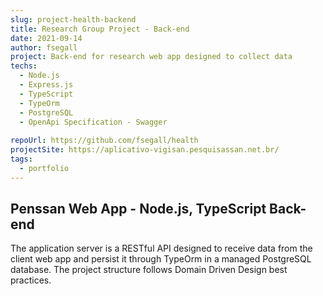 ```yaml
---
slug: project-health-backend
title: Research Group Project - Back-end
date: 2021-09-14
author: fsegall
project: Back-end for research web app designed to collect data
techs: 
  - Node.js
  - Express.js
  - TypeScript
  - TypeOrm
  - PostgreSQL
  - OpenApi Specification - Swagger
  
repoUrl: https://github.com/fsegall/health
projectSite: https://aplicativo-vigisan.pesquisassan.net.br/
tags:
  - portfolio
---
```


## Penssan Web App - Node.js, TypeScript Back-end

The application server is a RESTful API designed to receive data from the client web app and persist it through TypeOrm in a managed PostgreSQL database. The project structure follows Domain Driven Design best practices.
